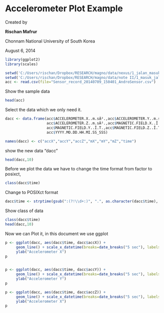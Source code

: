 Accelerometer Plot Example
========================================================

Created by 

**Rischan Mafrur**

Chonnam National University of South Korea

August 6, 2014
```{r}
library(ggplot2)
library(scales)

setwd('C:/Users/rischan/Dropbox/RESEARCH/magno/data/nexus/1_jalan_masuk_7_9')
setwd('C:/Users/rischan/Dropbox/RESEARCH/magno/data/note II/1_masuk_jalan_7_9')
acc <- read.csv(file="Sensor_record_20140709_150401_AndroSensor.csv")
```

Show the sample data
```{r}
head(acc)
```

Select the data which we only need it.
```{r}
dacc <- data.frame(acc$ACCELEROMETER.X..m.sÂ².,acc$ACCELEROMETER.Y..m.sÂ².,
                   acc$ACCELEROMETER.Z..m.sÂ².,acc$MAGNETIC.FIELD.X..Î.T.,
                   acc$MAGNETIC.FIELD.Y..Î.T.,acc$MAGNETIC.FIELD.Z..Î.T.,
                   acc$YYYY.MO.DD.HH.MI.SS_SSS)

names(dacc) <- c("accX","accY","accZ","mX","mY","mZ","time")
```

show the new data "dacc"
```{r}
head(dacc,10)
```

Before we plot the data we have to change the time format from factor to posixct, 
```{r}
class(dacc$time)
```
Change to POSIXct format
```{r}
dacc$time <- strptime(gsub(":(?!\\d+:)", ".", as.character(dacc$time), perl=T), "%Y-%m-%d %H:%M:%OS")
```

Show class of data 
```{r}
class(dacc$time)
head(dacc,10)
```

Now we can Plot it, in this document we use ggplot 
```{r}
p <- ggplot(dacc, aes(dacc$time, dacc$accX)) +
     geom_line() + scale_x_datetime(breaks=date_breaks("5 sec"), labels = date_format("%H:%M:%S")) + xlab("Time") +
     ylab("Accelerometer X")
p
     

p <- ggplot(dacc, aes(dacc$time, dacc$accY)) +
     geom_line() + scale_x_datetime(breaks=date_breaks("5 sec"), labels = date_format("%H:%M:%S")) + xlab("Time") +
     ylab("Accelerometer Y")
p

p <- ggplot(dacc, aes(dacc$time, dacc$accZ)) +
     geom_line() + scale_x_datetime(breaks=date_breaks("5 sec"), labels = date_format("%H:%M:%S")) + xlab("Time") +
     ylab("Accelerometer X")
p
```